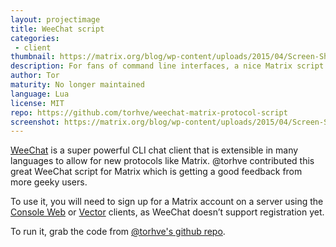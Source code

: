 ```yaml
---
layout: projectimage
title: WeeChat script
categories: 
 - client
thumbnail: https://matrix.org/blog/wp-content/uploads/2015/04/Screen-Shot-2015-04-22-at-21.43.01-400x284.png
description: For fans of command line interfaces, a nice Matrix script for WeeChat, an IRSSI like CLI
author: Tor
maturity: No longer maintained
language: Lua
license: MIT
repo: https://github.com/torhve/weechat-matrix-protocol-script
screenshot: https://matrix.org/blog/wp-content/uploads/2015/04/Screen-Shot-2015-04-22-at-21.43.01.png
---
```


[WeeChat](https://weechat.org/) is a super powerful CLI chat client that is extensible in many languages to allow for new protocols like Matrix. @torhve contributed this great WeeChat script for Matrix which is getting a good feedback from more geeky users.

To use it, you will need to sign up for a Matrix account on a server using the [Console Web](./matrix-console.html) or [Vector](./vector.html) clients, as WeeChat doesn’t support registration yet.

To run it, grab the code from [@torhve's github repo](https://github.com/torhve/weechat-matrix-protocol-script).


